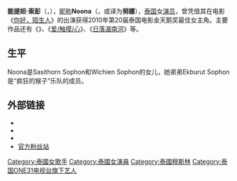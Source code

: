 {{infobox actor
| 类型      = 女演员
| name          = 能提妲·索彭
| image         =Nuengtida Sophon Honda Scoopy-i promotion Robinson Trang 2010-11-28 1.jpg
| foreign_name  = หนึ่งธิดา โสภณ
| fnamelang     = th
| romanized_name= Nuengthida Sophon
| nickname      = Noona（{{lang|th|หนูนา}}，努娜）
| nationality   = {{THA}}
| birthdate     = {{Birth date and age|1992|5|8|df=y}}
| location      = {{THA}}[[暖武里府|暖武里府]]
| occupation    = [[演員|演員]]、[[歌手|歌手]]
| IMDb          = 4080262
}}
'''能提妲·索彭'''（{{lang-th|หนึ่งธิดา โสภณ}}，{{bd|1992年|5月8日}}），[[泰语人名|昵称]]'''Noona'''（{{lang|th|หนูนา}}，或译为'''努娜'''），[[泰国|泰国]]女[[演员|演员]]，曾凭借其在电影《[[你好，陌生人|你好，陌生人]]》的出演获得2010年第20届泰国电影金天鹅奖最佳女主角。主要作品还有《{{link-th|勇于挑战梦想的海豚|โลมากล้าท้าฝัน}}》、《[[爱/触摸/心|爱/触摸/心]]》、《[[日落湄南河|日落湄南河]]》等。

== 生平 ==
Noona是Sasithorn Sophon和Wichien Sophon的女儿，她弟弟Ekburut Sophon是“疯狂的猴子”乐队的成员。

== 外部链接 ==
* {{Twitter|Noona_nuengtida}}
* {{facebook|WeLoveNooNaa|WeLoveNooNaa}}
* {{youtube|u=sernoonafanclub|noonafanclub}}
* [http://www.noona-fanclub.com/forum.php 官方粉丝站]

{{DEFAULTSORT:Sophon, Nuengthida}}
[[Category:泰國女歌手|Category:泰國女歌手]]
[[Category:泰國女演員|Category:泰國女演員]]
[[Category:泰國穆斯林|Category:泰國穆斯林]]
[[Category:泰国ONE31电视台旗下艺人|Category:泰国ONE31电视台旗下艺人]]
